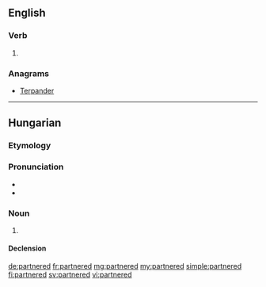 ==English==

===Verb===
{{head|en|verb form}}

# {{en-past of|partner}}

===Anagrams===
* [[Terpander#English|Terpander]]

----

==Hungarian==

===Etymology===
{{hu-suffix|partner|ed|nocat=y}}

===Pronunciation===
* {{hu-IPA}}
* {{hyphenation|part|ne|red|lang=hu}}

===Noun===
{{head|hu|noun form}}

# {{hu-inflection of|partner|2s|pos}}

====Declension====
{{hu-infl-nom|partnerede|e|n=sg|esm_sg=1}}

[[de:partnered]]
[[fr:partnered]]
[[mg:partnered]]
[[my:partnered]]
[[simple:partnered]]
[[fi:partnered]]
[[sv:partnered]]
[[vi:partnered]]